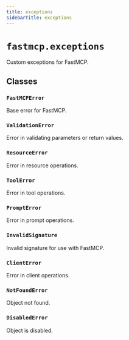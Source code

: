 ```yaml
---
title: exceptions
sidebarTitle: exceptions
---
```


# `fastmcp.exceptions`


Custom exceptions for FastMCP.

## Classes

### `FastMCPError` <sup><a href="https://github.com/pchaganti/gx-fast-mcp/blob/main/src/fastmcp/exceptions.py#L6" target="_blank"><Icon icon="github" style="width: 14px; height: 14px;" /></a></sup>


Base error for FastMCP.


### `ValidationError` <sup><a href="https://github.com/pchaganti/gx-fast-mcp/blob/main/src/fastmcp/exceptions.py#L10" target="_blank"><Icon icon="github" style="width: 14px; height: 14px;" /></a></sup>


Error in validating parameters or return values.


### `ResourceError` <sup><a href="https://github.com/pchaganti/gx-fast-mcp/blob/main/src/fastmcp/exceptions.py#L14" target="_blank"><Icon icon="github" style="width: 14px; height: 14px;" /></a></sup>


Error in resource operations.


### `ToolError` <sup><a href="https://github.com/pchaganti/gx-fast-mcp/blob/main/src/fastmcp/exceptions.py#L18" target="_blank"><Icon icon="github" style="width: 14px; height: 14px;" /></a></sup>


Error in tool operations.


### `PromptError` <sup><a href="https://github.com/pchaganti/gx-fast-mcp/blob/main/src/fastmcp/exceptions.py#L22" target="_blank"><Icon icon="github" style="width: 14px; height: 14px;" /></a></sup>


Error in prompt operations.


### `InvalidSignature` <sup><a href="https://github.com/pchaganti/gx-fast-mcp/blob/main/src/fastmcp/exceptions.py#L26" target="_blank"><Icon icon="github" style="width: 14px; height: 14px;" /></a></sup>


Invalid signature for use with FastMCP.


### `ClientError` <sup><a href="https://github.com/pchaganti/gx-fast-mcp/blob/main/src/fastmcp/exceptions.py#L30" target="_blank"><Icon icon="github" style="width: 14px; height: 14px;" /></a></sup>


Error in client operations.


### `NotFoundError` <sup><a href="https://github.com/pchaganti/gx-fast-mcp/blob/main/src/fastmcp/exceptions.py#L34" target="_blank"><Icon icon="github" style="width: 14px; height: 14px;" /></a></sup>


Object not found.


### `DisabledError` <sup><a href="https://github.com/pchaganti/gx-fast-mcp/blob/main/src/fastmcp/exceptions.py#L38" target="_blank"><Icon icon="github" style="width: 14px; height: 14px;" /></a></sup>


Object is disabled.

